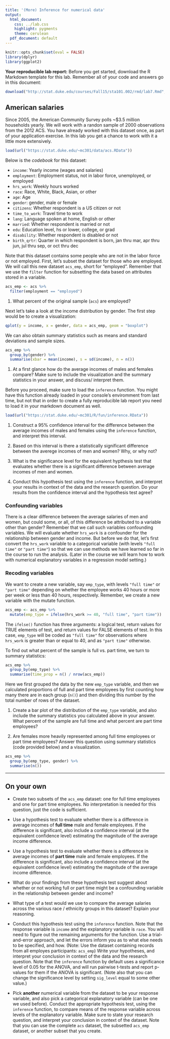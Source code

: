 ```yaml
---
title: '(More) Inference for numerical data'
output:
  html_document:
    css: ../lab.css
    highlight: pygments
    theme: cerulean
  pdf_document: default
---
```


```r
knitr::opts_chunk$set(eval = FALSE)
library(dplyr)
library(ggplot2)
```

<div id="template">
**Your reproducible lab report:** Before you get started, download the R Markdown 
template for this lab. Remember all of your code and answers go in this document:
```r
download("http://stat.duke.edu/courses/Fall15/sta101.002/rmd/lab7.Rmd", destfile = "lab7.Rmd")
```
</div>

## American salaries

Since 2005, the American Community Survey polls ~$3.5 million households yearly. We will work 
with a randon sample of 2000 observations from the 2012 ACS. You have already worked with this 
dataset once, as part of your application exercise. In this lab you get a chance to work with 
it a little more extensively.

```r
load(url("https://stat.duke.edu/~mc301/data/acs.RData"))
```

Below is the *codebook* for this dataset:

* `income`: Yearly income (wages and salaries)
* `employment`: Employment status, not in labor force, unemployed, or employed
* `hrs_work`: Weekly hours worked
* `race`: Race, White, Black, Asian, or other
* `age`: Age
* `gender`: gender, male or female
* `citizens`: Whether respondent is a US citizen or not
* `time_to_work`: Travel time to work
* `lang`: Language spoken at home, English or other
* `married`: Whether respondent is married or not
* `edu`: Education level, hs or lower, college, or grad
* `disability`: Whether respondent is disabled or not
* `birth_qrtr`: Quarter in which respondent is born, jan thru mar, apr thru jun, jul thru sep, or oct thru dec

Note that this dataset contains some people who are not in the labor force or not employed. 
First, let's subset the dataset for those who are employed. We will call this new dataset 
`acs_emp`, short for "employed". Remember that we use the `filter` function for subsetting
the data based on attributes stored in a variable.

```r
acs_emp <- acs %>%
  filter(employment == "employed")
```

1.  What percent of the original sample (`acs`) are employed?

Next let's take a look at the income distribution by gender. The first step would be to
create a visualization:

```r
qplot(y = income, x = gender, data = acs_emp, geom = "boxplot")
```

We can also obtain summary statistics such as means and standard deviations and sample sizes.

```r
acs_emp %>%
  group_by(gender) %>%
  summarise(xbar = mean(income), s = sd(income), n = n())
```

1.  At a first glance how do the average incomes of males and females compare? Make sure
    to include the visualization and the summary statistics in your answer, and discuss/
    interpret them.

Before you proceed, make sure to load the `inference` function. You might have this function
already loaded in your console's enviromment from last time, but not that in order to create a 
fully reproducible lab report you need to load it in your markdown document as well.

```r
load(url("https://stat.duke.edu/~mc301/R/fun/inference.RData"))
```
    
1.  Construct a 95% confidence interval for the difference between the average incomes of 
    males and females using the `inference` function, and interpret this
    interval. 
    
1.  Based on this interval is there a statistically significant difference between the 
    averege incomes of men and women? Why, or why not?
    
1.  What is the significance level for the equivalent hypthesis test that evaluates whether 
    there is a significant difference between average incomes of men and women.

1.  Conduct this hypothesis test using the `inference` function, and interpret your results 
    in context of the data and the research question. Do your results from the
    confidence interval and the hypothesis test agree?

### Confounding variables

There is a clear difference between the average salaries of men and women, but could some,
or all, of this difference be attributed to a variable other than gender? Remember that we 
call such variables confounding variables. We will evaluate whether `hrs_work` is a 
confounder for the relationship between gender and income. But before we do that, let's
first convert the `hrs_work` variable to a categorical variable (with levels `"full time"`
or `"part time"`) so that we can use methods we have learned so far in the course to run
the analysis. (Later in the course we will learn how to work with numerical explanatory
variables in a regression model setting.)

### Recoding variables

We want to create a new variable, say `emp_type`, with levels `"full time"` or `"part time"` 
depending on whether the employee works 40 hours or more per week or less than 40 hours,
respectively. Remember, we create a new variable with the mutate function.

```r
acs_emp <- acs_emp %>%
  mutate(emp_type = ifelse(hrs_work >= 40, "full time", "part time"))
```

The `ifelse()` function has three arguments: a logical test, return values for TRUE elements
of test, and return values for FALSE elements of test. In this case, `emp_type` will be coded 
as `"full time"` for observations where `hrs_work` is greater than or equal to 40, and as 
`"part time"` otherwise.

To find out what percent of the sample is full vs. part time, we turn to summary statistics:

```r
acs_emp %>%
  group_by(emp_type) %>%
  summarise(time_prop = n() / nrow(acs_emp))
```

Here we first grouped the data by the new `emp_type` variable, and then we calculated 
proportions of full and part time employees by first counting how many there are in each group 
(`n()`) and then dividing this number by the total number of rows of the dataset.

1.  Create a bar plot of the distribution of the `emp_type` variable, and also include the
    summary statistics you calculated above in your answer. What percent of the sample
    are full time and what percent are part time employees?

1.  Are females more heavily represented among full time employees or part time employees?
    Answer this question using summary statistics (code provided below) and a visualization.

```r
acs_emp %>%
  group_by(emp_type, gender) %>%
  summarise(n())
```

* * *

## On your own
<div class="oyo">

-   Create two subsets of the `acs_emp` dataset: one for full time employees and one 
    for part time employees. No interpretation is needed for this question, 
    just the code is sufficient.
  
-   Use a hypothesis test to evaluate whether there is a difference in average 
    incomes of **full time** male and female employees. If the difference is 
    significant, also include a confidence interval (at the equivalent confidence 
    level) estimating the magnitude of the average income difference.
    
-   Use a hypothesis test to evaluate whether there is a difference in average incomes
    of **part time** male and female employees. If the difference is significant,
    also include a confidence interval (at the equivalent confidence level) estimating
    the magnitude of the average income difference.
    
-   What do your findings from these hypothesis test suggest about whether or not working
    full or part time might be a confounding variable in the relationship between
    gender and income?
    
-   What type of a test would we use to compare the average salaries across the various 
    race / ethnicity groups in this dataset? Explain your reasoning.

-   Conduct this hypothesis test using the `inference` function. Note that the response variable 
    is `income` and the explanatory variable is `race`. You will need to figure out the remaining
    arguments for the function. Use a trial-and-error approach, and let the errors inform you as
    to what else needs to be specified, and how. (Note: Use the dataset containing records from
    all employes participants: `acs_emp`) Write your hypotheses, and interpret your conclusion in
    context of the data and the research question. Note that the `inference` function by default
    uses a significance level of 0.05 for the ANOVA, and will run pairwise t-tests and report
    p-values for them if the ANOVA is significant. (Note also that you can change the significance
    level by setting `sig_level` equal to some other value.)

-   Pick **another** numerical variable from the dataset to be your response variable, and 
    also pick a categorical explanatory variable (can be one we used before). Conduct the
    appropriate hypothesis test, using the `inference` function, to compare means of the
    response variable across levels of the explanatory variable. Make sure to state your 
    research question, and interpret your conclusion in context of the dataset. Note that you
    can use the complete `acs` dataset, the subsetted `acs_emp` dataset, or another subset 
    that you create.
</div>